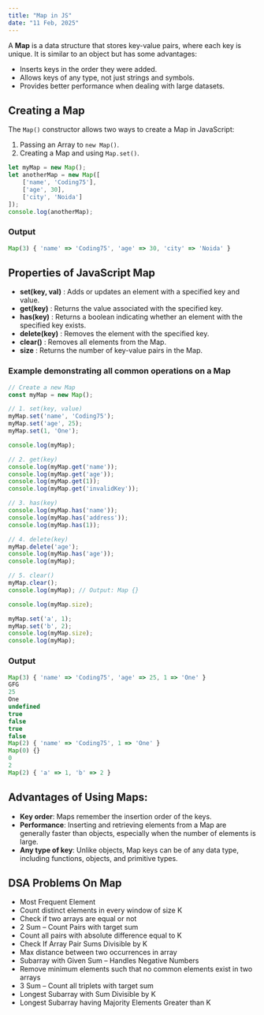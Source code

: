 ```yaml
---
title: "Map in JS"
date: "11 Feb, 2025"
---
```


A **Map** is a data structure that stores key-value pairs, where each key is unique. It is similar to an object but has some advantages:

- Inserts keys in the order they were added.
- Allows keys of any type, not just strings and symbols.
- Provides better performance when dealing with large datasets.

## Creating a Map

The `Map()` constructor allows two ways to create a Map in JavaScript:

1. Passing an Array to `new Map()`.
2. Creating a Map and using `Map.set()`.

```js
let myMap = new Map();
let anotherMap = new Map([
    ['name', 'Coding75'],
    ['age', 30],
    ['city', 'Noida']
]);
console.log(anotherMap);
```

### Output
```js
Map(3) { 'name' => 'Coding75', 'age' => 30, 'city' => 'Noida' }
```

## Properties of JavaScript Map

- **set(key, val)** : Adds or updates an element with a specified key and value.
- **get(key)** : Returns the value associated with the specified key.
- **has(key)** : Returns a boolean indicating whether an element with the specified key exists.
- **delete(key)** : Removes the element with the specified key.
- **clear()** : Removes all elements from the Map.
- **size** : Returns the number of key-value pairs in the Map.

### Example demonstrating all common operations on a Map

```js
// Create a new Map
const myMap = new Map();

// 1. set(key, value)
myMap.set('name', 'Coding75');
myMap.set('age', 25);
myMap.set(1, 'One'); 

console.log(myMap);

// 2. get(key)
console.log(myMap.get('name')); 
console.log(myMap.get('age')); 
console.log(myMap.get(1)); 
console.log(myMap.get('invalidKey')); 

// 3. has(key)
console.log(myMap.has('name'));
console.log(myMap.has('address')); 
console.log(myMap.has(1)); 

// 4. delete(key)
myMap.delete('age');
console.log(myMap.has('age')); 
console.log(myMap);

// 5. clear()
myMap.clear();
console.log(myMap); // Output: Map {}

console.log(myMap.size); 

myMap.set('a', 1);
myMap.set('b', 2);
console.log(myMap.size); 
console.log(myMap);
```

### Output
```js
Map(3) { 'name' => 'Coding75', 'age' => 25, 1 => 'One' }
GFG
25
One
undefined
true
false
true
false
Map(2) { 'name' => 'Coding75', 1 => 'One' }
Map(0) {}
0
2
Map(2) { 'a' => 1, 'b' => 2 }
```

## Advantages of Using Maps:

- **Key order**: Maps remember the insertion order of the keys.
- **Performance**: Inserting and retrieving elements from a Map are generally faster than objects, especially when the number of elements is large.
- **Any type of key**: Unlike objects, Map keys can be of any data type, including functions, objects, and primitive types.

## DSA Problems On Map

- Most Frequent Element
- Count distinct elements in every window of size K
- Check if two arrays are equal or not
- 2 Sum – Count Pairs with target sum
- Count all pairs with absolute difference equal to K
- Check If Array Pair Sums Divisible by K
- Max distance between two occurrences in array
- Subarray with Given Sum – Handles Negative Numbers
- Remove minimum elements such that no common elements exist in two arrays
- 3 Sum – Count all triplets with target sum
- Longest Subarray with Sum Divisible by K
- Longest Subarray having Majority Elements Greater than K
